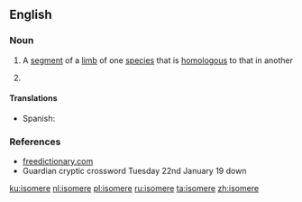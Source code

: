 {{also|isomère}}
==English==

===Noun===
{{en-noun}}

# A [[segment]] of a [[limb]] of one [[species]] that is [[homologous]] to that in another
# {{cx|chemistry|lang=en}} {{archaic form of|isomer|lang=en}}

====Translations====
{{trans-top|segment of a limb}}
*Spanish: {{t+|es|isómero|m}}
{{trans-mid}}
{{trans-bottom}}

===References===
* [http://www.thefreedictionary.com/Isomere freedictionary.com]
* Guardian cryptic crossword Tuesday 22nd January 19 down

[[ku:isomere]]
[[nl:isomere]]
[[pl:isomere]]
[[ru:isomere]]
[[ta:isomere]]
[[zh:isomere]]